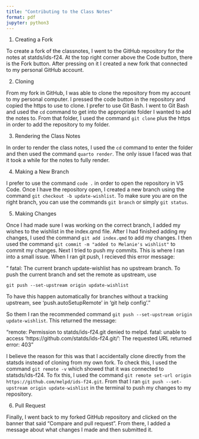 ```yaml
---
title: "Contributing to the Class Notes"
format: pdf
jupyter: python3
---
```

1. Creating a Fork

To create a fork of the classnotes, I went to the GitHub repository for the notes at statds/ids-f24.
At the top right corner above the Code button, there is the Fork button.
After pressing on it I created a new fork that connected to my personal GitHub account.

2. Cloning

From my fork in GitHub, I was able to clone the repository from my account to my personal computer.
I pressed the code button in the repository and copied the https to use to clone.
I prefer to use Git Bash. I went to Git Bash and used the `cd` command to get into the appropriate folder I wanted to add the notes to.
From that folder, I used the command `git clone` plus the https in order to add the repository to my folder.

3. Rendering the Class Notes

In order to render the class notes, I used the `cd` command to enter the folder and then used the command `quarto render`.
The only issue I faced was that it took a while for the notes to fully render.

4. Making a New Branch

I prefer to use the command `code .` in order to open the repository in VS Code.
Once I have the repository open, I created a new branch using the command `git checkout -b update-wishlist`.
To make sure you are on the right branch, you can use the commands `git branch` or simply `git status`.

5. Making Changes

Once I had made sure I was working on the correct branch, I added my wishes to the wishlist in the index.qmd file.
After I had finished adding my changes, I used the command `git add index.qmd` to add my changes.
I then used the command `git commit -m "added to Melanie's wishlist"` to commit my changes.
Next I tried to push my commits. This is where I ran into a small issue. When I ran git push, I recieved this error message: 

" fatal: The current branch update-wishlist has no upstream branch.
To push the current branch and set the remote as upstream, use

    git push --set-upstream origin update-wishlist

To have this happen automatically for branches without a tracking
upstream, see 'push.autoSetupRemote' in 'git help config'."

So them I ran the recommended command `git push --set-upstream origin update-wishlist`. This returned the message:

"remote: Permission to statds/ids-f24.git denied to melpd.
fatal: unable to access 'https://github.com/statds/ids-f24.git/': The requested URL returned error: 403"

I believe the reason for this was that I accidentally clone directly from the statsds instead of cloning from my own fork.
To check this, I used the command `git remote -v` which showed that it was connected to statsds/ids-f24.
To fix this, I used the command `git remote set-url origin https://github.com/melpd/ids-f24.git`.
From that I ran `git push --set-upstream origin update-wishlist` in the terminal to push my changes to my repository.

6. Pull Request

Finally, I went back to my forked GitHub repository and clicked on the banner that said "Compare and pull request".
From there, I added a message about what changes I made and then submitted it.